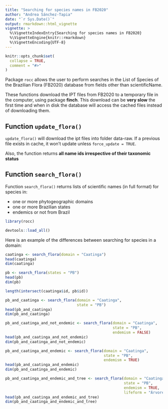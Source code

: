 ```yaml
---
title: "Searching for species names in FB2020"
author: "Andrea Sánchez-Tapia"
date: "`r Sys.Date()`"
output: rmarkdown::html_vignette
vignette: >
  %\VignetteIndexEntry{Searching for species names in FB2020}
  %\VignetteEngine{knitr::rmarkdown}
  %\VignetteEncoding{UTF-8}
---
```


```r
knitr::opts_chunk$set(
  collapse = TRUE,
  comment = "#>"
)
```

Package `rocc` allows the user to perform searches in the List of Species of the Brazilian Flora (FB2020) database from fields other than scientificName.

These functions download the IPT files from FB2020 to a temporary file in the computer, using package __finch__. This download can be __very slow__ the first 
time and when in disk the database will access the cached files instead of downloading them. 

## Function `update_flora()`

`update_flora()` will download the ipt files into folder data-raw. If a previous file exists in cache, it won't update unless `force_update = TRUE`.


Also, the function returns __all name ids irrespective of their taxonomic status__


## Function `search_flora()`

Function `search_flora()` returns lists of scientific names (in full format) for species in:

- one or more phytogeographic domains
- one or more Brazilian states
- endemics or not from Brazil

```r
library(rocc)
```

```r
devtools::load_all()
```

Here is an example of the differences between searching for species in a domain: 

```r
caatinga <- search_flora(domain = "Caatinga")
head(caatinga)
dim(caatinga)
```

```r
pb <- search_flora(states = "PB")
head(pb)
dim(pb)
```

```r
length(intersect(caatinga$id, pb$id))
```

```r
pb_and_caatinga <- search_flora(domain = "Caatinga",
                                state = "PB")
head(pb_and_caatinga)
dim(pb_and_caatinga)
```


```r
pb_and_caatinga_and_not_endemic <- search_flora(domain = "Caatinga",
                                                state = "PB",
                                                endemism = FALSE)
head(pb_and_caatinga_and_not_endemic)
dim(pb_and_caatinga_and_not_endemic)
```

```r
pb_and_caatinga_and_endemic <- search_flora(domain = "Caatinga",
                                            state = "PB",
                                            endemism = TRUE)
head(pb_and_caatinga_and_endemic)
dim(pb_and_caatinga_and_endemic)
```

```r
pb_and_caatinga_and_endemic_and_tree <- search_flora(domain = "Caatinga",
                                                     state = "PB",
                                                     endemism = TRUE,
                                                     lifeform = "Árvore")
head(pb_and_caatinga_and_endemic_and_tree)
dim(pb_and_caatinga_and_endemic_and_tree)
```



